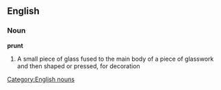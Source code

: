 == English ==
=== Noun ===
[[Category:English nouns]]
'''prunt'''
#A small piece of glass fused to the main body of a piece of glasswork and then shaped or pressed, for decoration